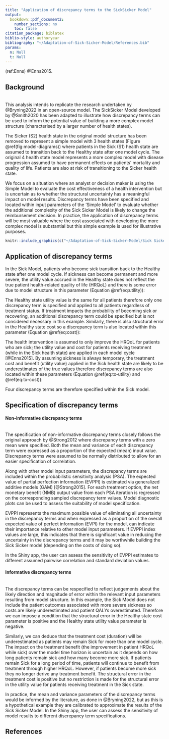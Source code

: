 ---
title: "Application of discrepancy terms to the SickSicker Model"
output:
  bookdown::pdf_document2:
    number_sections: no
    toc: false
citation_package: biblatex
biblio-style: authoryear
bibliography: "~/Adaptation-of-Sick-Sicker-Model/References.bib"
params:
  n: Null
  t: Null 
---
(ref:Enns) @Enns2015.

## Background

<br> This analysis intends to replicate the research undertaken by @Bryning2022 in an open-source model. The SickSicker Model developed by @Smith2020 has been adapted to illustrate how discrepancy terms can be used to inform the potential value of building a more complex model structure (characterised by a larger number of health states).

The Sicker (S2) health state in the original model structure has been removed to represent a simple model with 3 health states (Figure \@ref(fig:model-diagrams)) where patients in the Sick (S1) health state are assumed to transition back to the Healthy state after one model cycle. The original 4 health state model represents a more complex model with disease progression assumed to have permanent effects on patients' mortality and quality of life. Patients are also at risk of transitioning to the Sicker health state.

We focus on a situation where an analyst or decision maker is using the Simple Model to evaluate the cost effectiveness of a health intervention but is uncertain as to whether the structural uncertainty has a meaningful impact on model results. Discrepancy terms have been specified and located within input parameters of the 'Simple Model' to evaluate whether the additional complexity of the Sick Sicker Model is likely to change the reimbursement decision. In practice, the application of discrepancy terms will be most valuable where the cost associated with developing the more complex model is substantial but this simple example is used for illustrative purposes.

```{r model-diagrams, echo=FALSE, fig.cap="Sick Model (left) and Sick Sicker Model (right) adapted from (ref:Enns)", out.width = '49%', out.height="20%", fig.align='center', fig.show='hold'}
knitr::include_graphics(c("~/Adaptation-of-Sick-Sicker-Model/Sick Sicker Diagram.PNG"))
```

## Application of discrepancy terms

In the Sick Model, patients who become sick transition back to the Healthy state after one model cycle. If sickness can become permanent and more severe, the utility value accrued in the Healthy state does not reflect the true patient health-related quality of life (HRQoL) and there is some error due to model structure in this parameter (Equation \@ref(eq:utility)):

\begin{equation}
U^{Sick Sicker Model}_{Healthy} = U^{Sick Model}_{Healthy} + delta^{U}
(\#eq:utility)
\end{equation}

The Healthy state utility value is the same for all patients therefore only one discrepancy term is specified and applied to all patients regardless of treatment status. If treatment impacts the probability of becoming sick or recovering, an additional discrepancy term could be specified but is not considered necessary in this example. Similarly, there is also structural error in the Healthy state cost so a discrepancy term is also located within this parameter (Equation \@ref(eq:cost)):

\begin{equation}
C^{Sick Sicker Model}_{Healthy} = C^{Sick Model}_{Healthy} + delta^{C}
(\#eq:cost)
\end{equation}

The health intervention is assumed to only improve the HRQoL for patients who are sick; the utility value and cost for patients receiving treatment (while in the Sick health state) are applied in each model cycle [@Enns2015]. By assuming sickness is always temporary, the treatment cost and benefit (utility value) applied in the Sick health state are likely to be underestimates of the true values therefore discrepancy terms are also located within these parameters (Equation \@ref(eq:tx-utility) and \@ref(eq:tx-cost)):

\begin{equation}
U^{Sick Sicker Model}_{Sick, tx} = U^{Sick Model}_{Sick, tx} + delta^{U}_{tx}
(\#eq:tx-utility)
\end{equation}

\begin{equation}
C^{Sick Sicker Model}_{Sick, tx} = C^{Sick Model}_{Sick, tx} + delta^{C}_{tx}
(\#eq:tx-cost)
\end{equation}

Four discrepancy terms are therefore specified within the Sick model.

## Specification of discrepancy terms

#### Non-informative discrepancy terms
\
The specification of non-informative discrepancy terms closely follows the original approach by @Strong2012 where discrepancy terms with a zero mean were specified. Both the mean and variance of each discrepancy term were expressed as a proportion of the expected (mean) input value. Discrepancy terms were assumed to be normally distributed to allow for an easier specification of correlation.

Along with other model input parameters, the discrepancy terms are included within the probabilistic sensitivity analysis (PSA). The expected value of partial perfection information (EVPPI) is estimated via generalized additive models (GAM) [@Strong2015]. For each treatment option, the net monetary benefit (NMB) output value from each PSA iteration is regressed on the corresponding sampled discrepancy term values. Model diagnostic plots can be used to assess the suitability of model specification.

EVPPI represents the maximum possible value of eliminating all uncertainty in the discrepancy terms and when expressed as a proportion of the overall expected value of perfect information (EVPI) for the model, can indicate their importance relative to other model input parameters. If EVPPI index values are large, this indicates that there is significant value in reducing the uncertainty in the discrepancy terms and it may be worthwhile building the Sick Sicker model (depending on the costs of doing so).

In the Shiny app, the user can assess the sensitivity of EVPPI estimates to different assumed pairwise correlation and standard deviation values.

#### Informative discrepancy terms
\
The discrepancy terms can be respecified to reflect judgements about the likely direction and magnitude of error within the relevant input parameters resulting from model structure. In this example, the Sick Model does not include the patient outcomes associated with more severe sickness so costs are likely underestimated and patient QALYs overestimated. Therefore we can impose a condition that the structural error in the Healthy state cost parameter is positive and the Healthy state utility value parameter is negative.

Similarly, we can deduce that the treatment cost (duration) will be underestimated as patients may remain Sick for more than one model cycle. The impact on the treatment benefit (the improvement in patient HRQoL while sick) over the model time horizon is uncertain as it depends on how long patients remain sick and how many become more sick. If patients remain Sick for a long period of time, patients will continue to benefit from treatment through higher HRQoL. However, if patients become more sick they no longer derive any treatment benefit. The structural error in the treatment cost is positive but no restriction is made for the structural error in the utility value for patients receiving treatment in the Sick state.

In practice, the mean and variance parameters of the discrepancy terms would be informed by the literature, as done in @Bryning2022, but as this is a hypothetical example they are calibrated to approximate the results of the Sick Sicker Model. In the Shiny app, the user can assess the sensitivity of model results to different discrepancy term specifications.
\newpage {}

## References
